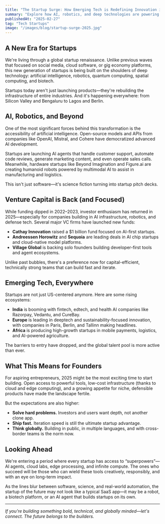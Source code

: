 ```yaml
---
title: "The Startup Surge: How Emerging Tech is Redefining Innovation in 2025"
summary: "Explore how AI, robotics, and deep technologies are powering a new generation of startups—and transforming the global tech landscape."
publishedAt: "2025-02-27"
tag: "Tech Startups"
image: "/images/blog/startup-surge-2025.jpg"
---
```


## A New Era for Startups

We're living through a global startup renaissance. Unlike previous waves that focused on social media, cloud software, or gig economy platforms, this new generation of startups is being built on the shoulders of deep technology: artificial intelligence, robotics, quantum computing, spatial computing, and biotech.

Startups today aren't just launching products—they're rebuilding the infrastructure of entire industries. And it's happening everywhere: from Silicon Valley and Bengaluru to Lagos and Berlin.

## AI, Robotics, and Beyond

One of the most significant forces behind this transformation is the accessibility of artificial intelligence. Open-source models and APIs from companies like OpenAI, Mistral, and Cohere have democratized advanced AI development.

Startups are launching AI agents that handle customer support, automate code reviews, generate marketing content, and even operate sales calls. Meanwhile, hardware startups like Beyond Imagination and Figure.ai are creating humanoid robots powered by multimodal AI to assist in manufacturing and logistics.

This isn't just software—it's science fiction turning into startup pitch decks.

## Venture Capital is Back (and Focused)

While funding dipped in 2022–2023, investor enthusiasm has returned in 2025—especially for companies building in AI infrastructure, robotics, and defense tech. Several major VC firms have launched new funds:

- **Cathay Innovation** raised a $1 billion fund focused on AI-first startups.
- **Andreessen Horowitz** and **Sequoia** are leading deals in AI chip startups and cloud-native model platforms.
- **Village Global** is backing solo founders building developer-first tools and agent ecosystems.

Unlike past bubbles, there's a preference now for capital-efficient, technically strong teams that can build fast and iterate.

## Emerging Tech, Everywhere

Startups are not just US-centered anymore. Here are some rising ecosystems:

- **India** is booming with fintech, edtech, and health AI companies like Razorpay, Vedantu, and CureBay.
- **Europe** is leading in deeptech and sustainability-focused innovation, with companies in Paris, Berlin, and Tallinn making headlines.
- **Africa** is producing high-growth startups in mobile payments, logistics, and AI-powered agriculture.

The barriers to entry have dropped, and the global talent pool is more active than ever.

## What This Means for Founders

For aspiring entrepreneurs, 2025 might be the most exciting time to start building. Open access to powerful tools, low-cost infrastructure (thanks to cloud and edge computing), and a growing appetite for niche, defensible products have made the landscape fertile.

But the expectations are also higher:

- **Solve hard problems.** Investors and users want depth, not another clone app.
- **Ship fast.** Iteration speed is still the ultimate startup advantage.
- **Think globally.** Building in public, in multiple languages, and with cross-border teams is the norm now.

## Looking Ahead

We're entering a period where every startup has access to “superpowers”—AI agents, cloud labs, edge processing, and infinite compute. The ones who succeed will be those who can wield these tools creatively, responsibly, and with an eye on long-term impact.

As the lines blur between software, science, and real-world automation, the startup of the future may not look like a typical SaaS app—it may be a robot, a biotech platform, or an AI agent that builds startups on its own.

---

*If you're building something bold, technical, and globally minded—let's connect. The future belongs to the builders.*
